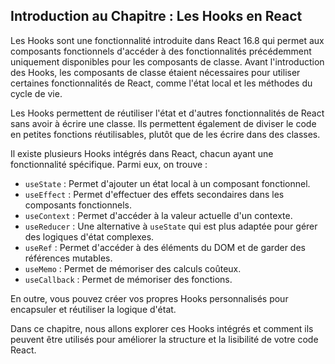 ## Introduction au Chapitre : Les Hooks en React

Les Hooks sont une fonctionnalité introduite dans React 16.8 qui permet aux composants fonctionnels d'accéder à des fonctionnalités précédemment uniquement disponibles pour les composants de classe. Avant l'introduction des Hooks, les composants de classe étaient nécessaires pour utiliser certaines fonctionnalités de React, comme l'état local et les méthodes du cycle de vie.

Les Hooks permettent de réutiliser l'état et d'autres fonctionnalités de React sans avoir à écrire une classe. Ils permettent également de diviser le code en petites fonctions réutilisables, plutôt que de les écrire dans des classes.

Il existe plusieurs Hooks intégrés dans React, chacun ayant une fonctionnalité spécifique. Parmi eux, on trouve :

- `useState` : Permet d'ajouter un état local à un composant fonctionnel.
- `useEffect` : Permet d'effectuer des effets secondaires dans les composants fonctionnels.
- `useContext` : Permet d'accéder à la valeur actuelle d'un contexte.
- `useReducer` : Une alternative à `useState` qui est plus adaptée pour gérer des logiques d'état complexes.
- `useRef` : Permet d'accéder à des éléments du DOM et de garder des références mutables.
- `useMemo` : Permet de mémoriser des calculs coûteux.
- `useCallback` : Permet de mémoriser des fonctions.

En outre, vous pouvez créer vos propres Hooks personnalisés pour encapsuler et réutiliser la logique d'état.

Dans ce chapitre, nous allons explorer ces Hooks intégrés et comment ils peuvent être utilisés pour améliorer la structure et la lisibilité de votre code React.